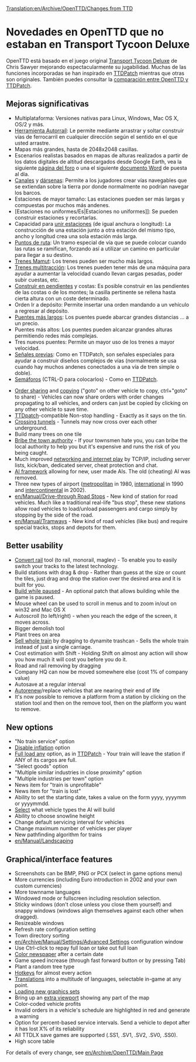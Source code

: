 [[Translation:en/Archive/OpenTTD/Changes from TTD]]
{{es/Traducción|en/Archive/OpenTTD/Changes from TTD|40}}

=Novedades en OpenTTD que no estaban en Transport Tycoon Deluxe=
OpenTTD está basado en el juego original [[es/Archive/OpenTTD/Transport Tycoon Deluxe|Transport Tycoon Deluxe]] de Chris Sawyer mejorando espectacularmente su jugabilidad. Muchas de las funciones incorporadas se han inspirado en [http://www.ttdpatch.net/ TTDPatch] mientras que otras son originales. También puedes consultar la [[es/Archive/OpenTTD/Comparación entre las características de OpenTTD y de TTDPatch|comparación entre OpenTTD y TTDPatch]].

==Mejoras significativas==
* Multiplataforma: Versiones nativas para Linux, Windows, Mac OS X, OS/2 y más.
* [[es/Archive/Manual/Autorraíl|Herramienta Autorraíl]]: Le permite mediante arrastrar y soltar construir vías de ferrocarril en cualquier dirección según el sentido en el que usted arrastre.
* Mapas más grandes, hasta de 2048x2048 casillas.
* Escenarios realistas basados en mapas de alturas realizados a partir de los datos digitales de altitud descargados desde Google Earth, vea la siguiente [http://www.tt-forums.net/viewtopic.php?f=29&t=27052 página del foro] o una el siguiente [http://www.tt-forums.net/download/file.php?id=92633 documento Word] de puesta al día.
* [[es/Manual/Muelles|Canales]] y [[es/Manual/Muelles|dársenas]]:  Permite a los jugadores crear vías navegables que se extiendan sobre la tierra por donde normalmente no podrían navegar los barcos.
* Estaciones de mayor tamaño: Las estaciones pueden ser más largas y compuestas por muchos más andenes.
* [Estaciones no uniformes/Es|Estaciones no uniformes]]: Se pueden construir estaciones y recortarlas.
* Capacidad para [[es/Unir estaciones|unir estaciones]] (de igual anchura o longitud): La construcción de una estación junto a otra estación del mismo tipo, ancho y longitud crea una sola estación más larga.
* [[es/Manual/Puntos de ruta|Puntos de ruta]]: Un tramo especial de vía que se puede colocar cuando las rutas se ramifican, forzando así a utilizar un camino en particular para llegar a su destino.
* [[es/Archive/Manual/Settings/Trenes Mamut|Trenes Mamut]]:  Los trenes pueden ser mucho más largos.
* [[es/Trenes multitracción|Trenes multitracción]]: Los trenes pueden tener más de una máquina para ayudar a aumentar la velocidad cuando llevan cargas pesadas, poder subir cuestas, etc.
* [[es/Archive/Manual/Settings/Construir en pendientes|Construir en pendientes]] y costas: Es posible construir en las pendientes de las costas o de los montes; la casilla pertinente se rellena hasta cierta altura con un coste determinado.
* Orden Ir a depósito: Permite insertar una orden mandando a un vehículo a regresar al depósito.
* [[es/Puentes más largos|Puentes más largos]]: Los puentes puede abarcar grandes distancias ... a un precio.
* Puentes más altos: Los puentes pueden alcanzar grandes alturas permitiendo redes más complejas.
* Tres nuevos puentes: Permite un mayor uso de los trenes a mayor velocidad.
* [[es/Manual/Señales|Señales previas]]: Como en TTDPatch, son señales especiales para ayudar a construir diseños complejos de vías (normalmente se usa cuando hay muchos andenes conectados a una vía de tren simple o doble).
* [[es/Semáforos|Semáforos]] (CTRL-D para colocarlos) - Como en [http://www.ttdpatch.net/ TTDPatch].

{{es/Pendiente de traducción}}

* [[en/Manual/Orders|Order sharing]] and [[en/Manual/Orders|copying]] ("goto" on other vehicle to copy, ctrl+"goto" to share) - Vehicles can now share orders with order changes propagating to all vehicles, and orders can just be copied by clicking on any other vehicle to save time.
* [http://www.ttdpatch.net/ TTDpatch]-compatible Non-stop handling - Exactly as it says on the tin.
* [[en/Archive/Manual/Crossing tunnels|Crossing tunnels]] - Tunnels may now cross over each other underground.
* Build many trees on one tile
* [[en/Archive/Manual/Settings/Bribe authority|Bribe the town authority]] - If your townsmen hate you, you can bribe the local authority to help you but it's expensive and runs the risk of you being caught.
* Much improved [[en/Manual/Multiplayer|networking and internet play]] by TCP/IP, including server lists, kick/ban, dedicated server, cheat protection and chat.
* [[en/Development/Script/Main Page|AI framework]] allowing for new, user made AIs. The old (cheating) AI was removed.
* Three new types of airport ([[en/Manual/Airports|metropolitan]] in 1980, [[en/Manual/Airports|international]] in 1990 and [[en/Manual/Airports|intercontinental]] in 2002).
* [[en/Manual/Drive-through Road Stops]] - New kind of station for road vehicles. Much like a traditional real-life "bus stop", these new stations allow road vehicles to load/unload passengers and cargo simply by stopping by the side of the road.
* [[en/Manual/Tramways]] - New kind of road vehicles (like bus) and require special tracks, stops and depots for them.

==Better usability==

* [[en/Manual/Convert rail|Convert rail]] tool (to rail, monorail, maglev) - To enable you to easily switch your tracks to the latest technology.
* Build stations with drag & drop - Rather than guess at the size or count the tiles, just drag and drop the station over the desired area and it is built for you.
* [[en/Archive/Manual/Settings/Build in pause|Build while paused]] - An optional patch that allows building while the game is paused.
* Mouse wheel can be used to scroll in menus and to zoom in/out on win32 and Mac OS X
* Autoscroll (to left/right) - when you reach the edge of the screen, it moves across.
* Bigger demolish tool
* Plant trees on area
* [[en/Manual/Sell entire train|Sell whole train]] by dragging to dynamite trashcan - Sells the whole train instead of just a single carriage.
* Cost estimation with Shift - Holding Shift on almost any action will show you how much it will cost you before you do it.
* Road and rail removing by dragging
* Company HQ can now be moved somewhere else (cost 1% of company value)
* Autosave at a regular interval
* [[en/Archive/Manual/Settings/Advanced Settings/Vehicles|Autorenew]]/replace vehicles that are nearing their end of life
* It's now possible to remove a platform from a station by clicking on the station tool and then on the remove tool, then on the platform you want to remove.

==New options==

* "No train service" option
* [[en/Archive/Manual/Settings/Disable inflation|Disable inflation]] option
* [[en/Archive/Manual/Settings/Full load any cargo|Full load any]] option, as in [http://www.ttdpatch.net/ TTDPatch] - Your train will leave the station if ANY of its cargos are full.
* "Select goods" option
* "Multiple similar industries in close proximity" option
* "Multiple industries per town" option
* News item for "train is unprofitable"
* News item for "train is lost"
* Ability to set the starting date, takes a value on the form yyyy, yyyymm or yyyymmdd.
* [[en/Archive/Manual/Settings/Disable AI vehicles|Select]] what vehicle types the AI will build
* Ability to choose snowline height
* Change default servicing interval for vehicles
* Change maximum number of vehicles per player
* New pathfinding algorithm for trains
* [[en/Manual/Landscaping]]

==Graphical/interface features==

* Screenshots can be BMP, PNG or PCX (select in game options menu)
* More currencies (including Euro introduction in 2002 and your own custom currencies)
* More townname languages
* Windowed mode or fullscreen including resolution selection.
* Sticky windows (don't close unless you close them yourself) and snappy windows (windows align themselves against each other when dragged).
* Resizeable windows
* Refresh rate configuration setting
* Town directory sorting
* [[en/Archive/Manual/Settings/Advanced Settings]] configuration window
* Use Ctrl-click to repay full loan or take out full loan
* [[en/Archive/Manual/Settings/Coloured newspaper|Color newspaper]] after a certain date
* Game speed increase (through fast forward button or by pressing Tab)
* Plant a random tree type
* [[en/Manual/Hotkeys|Hotkeys]] for almost every action
* [[en/Archive/Community/Internationalization|Translations]] into a multitude of languages, selectable in-game at any point.
* [[en/Manual/NewGRF|Loading new graphics sets]]
* Bring up an [[en/Manual/Extra Viewport|extra viewport]] showing any part of the map
* Color-coded vehicle profits
* Invalid orders in a vehicle's schedule are highlighted in red and generate a warning
* Option for percent-based service intervals. Send a vehicle to depot after it has lost X% of its reliability
* All TTDLX save games are supported (.SS1, .SV1, .SV2, .SV0, .SS0). 
* High score table

For details of every change, see [[en/Archive/OpenTTD/Main Page]]